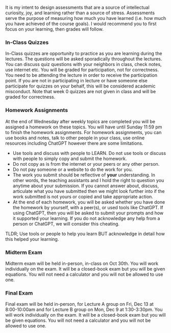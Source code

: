 It is my intent to design assessments that are a source of intellectual curiosity, joy, and learning rather than a source of stress. Assessments serve the purpose of measuring how much you have learned (i.e. how much you have achieved of the course goals). I would recommend you to first focus on your learning, then grades will follow. 

### In-Class Quizzes

In-Class quizzes are opportunity to practice as you are learning during the lectures. 
The questions will be asked sporadically throughout the lectures. You can discuss quiz questions with your neighbors in class, check notes, use internet etc. 
You will be graded for participation, not for correctness.
You need to be attending the lecture in order to receive the participation point. 
If you are not in participating in lecture or have someone else participate for quizzes on your behalf, this will be considered academic misconduct.
Note that week 0 quizzes are not given in class and will be graded for correctness.

### Homework Assignments

At the end of Wednesday after weekly topics are completed you will be assigned a homework on these topics. You will have until Sunday 11:59 pm to finish the homework assignments. 
For homework assignments, you can use books and notes, talk to other people in your class, use online resources including ChatGPT however there are some limitations.

- Use tools and discuss with people to LEARN. Do not use tools or discuss with people to simply copy and submit the homework.
- Do not copy as is from the internet or your peers or any other person.
- Do not pay someone or a website to do the work for you.
- The work you submit should be reflective of **your** understanding. In other words, the teaching assistants and I hold the right to question you anytime about your submission. If you cannot answer about, discuss, articulate what you have submitted then we might look further into if the work submitted is not yours or copied and take appropriate action.
- At the end of each homework, you will be asked whether you have done the homework by yourself, with a peer(s), or used tools like ChatGPT. If using ChatGPT, then you will be asked to submit your prompts and how it supported your learning. If you do not acknowledge any help from a person or ChatGPT, we will consider this cheating.

TLDR; Use tools or people to help you learn BUT acknowledge in detail how this helped your learning.

### Midterm Exam

Midterm exam will be held in-person, in-class on Oct 30th. 
You will work individually on the exam.
It will be a closed-book exam but you will be given equations.
You will not need a calculator and you will not be allowed to use one.

### Final Exam

Final exam will be held in-person, for Lecture A group on Fri, Dec 13 at 8:00-10:00am and for Lecture B group on Mon, Dec 9 at 1:30-3:30pm.
You will work individually on the exam.
It will be a closed-book exam but you will be given equations.
You will not need a calculator and you will not be allowed to use one.
